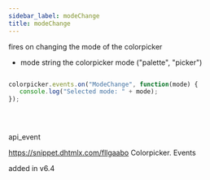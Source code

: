 ```yaml
---
sidebar_label: modeChange
title: modeChange
---
```



          


<Short>
 fires on changing the mode of the colorpicker


</Short>



- mode	string		the colorpicker mode ("palette", "picker")


~~~js

colorpicker.events.on("ModeChange", function(mode) {
   console.log("Selected mode: " + mode); 
});

 
 
~~~
 api_event

<Descr>



</Descr>


 https://snippet.dhtmlx.com/fllgaabo	Colorpicker. Events

 added in v6.4
